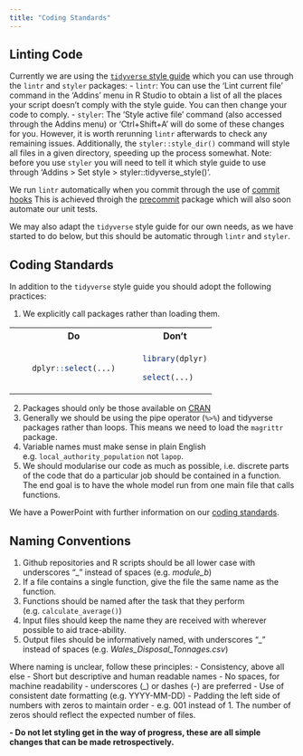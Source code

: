```yaml
---
title: "Coding Standards"
---
```


## Linting Code

Currently we are using the [`tidyverse` style guide](https://style.tidyverse.org/) which you can use through the `lintr` and `styler` packages:
    - `lintr`: You can use the 'Lint current file' command in the 'Addins' menu in R Studio to obtain a list of all the places your script doesn't comply with the style guide. You can then change your code to comply.
    - `styler`: The 'Style active file' command (also accessed through the Addins menu) or 'Ctrl+Shift+A' will do some of these changes for you. However, it is worth rerunning `lintr` afterwards to check any remaining issues. Additionally, the `styler::style_dir()` command will style all files in a given directory, speeding up the process somewhat. Note: before you use `styler` you will need to tell it which style guide to use through 'Addins > Set style > styler::tidyverse_style()'.
    
We run `lintr` automatically when you commit through the use of [commit hooks](https://www.google.com/search?q=wha+tare+commit+hooks&safe=active&sca_esv=573154237&sxsrf=AM9HkKkwVTiv4E_4QYR5aZSJRG3wVKhkJw%3A1697192837676&ei=hRspZZ_wKOO28gLsu5j4AQ&ved=0ahUKEwjfxtGB6PKBAxVjm1wKHewdBh8Q4dUDCBA&uact=5&oq=wha+tare+commit+hooks&gs_lp=Egxnd3Mtd2l6LXNlcnAiFXdoYSB0YXJlIGNvbW1pdCBob29rczIHEAAYDRiABDIIEAAYCBgeGA0yCBAAGIoFGIYDMggQABiKBRiGA0idFVDsCFjqE3ADeAGQAQKYAdEBoAHXCKoBBTQuNC4xuAEDyAEA-AEBwgIKEAAYRxjWBBiwA8ICBxAjGLACGCfCAgYQABgHGB7CAggQABgIGAcYHsICChAhGKABGMMEGAriAwQYACBBiAYBkAYI&sclient=gws-wiz-serp#fpstate=ive&vld=cid:2ebd25be,vid:d70a8PXbrb8,st:0) 
This is achieved throigh the [precommit](https://lorenzwalthert.github.io/precommit/index.html) package which will also soon automate our unit tests. 

We may also adapt the `tidyverse` style guide for our own needs, as we have started to do below, but this should be automatic through `lintr` and `styler`.

## Coding Standards

In addition to the `tidyverse` style guide you should adopt the following practices:

1. We explicitly call packages rather than loading them.

<table>
<tr>
<th> &emsp; </th>
<th> Do </th>
<th> &emsp; </th>
<th> Don't </th>
</tr>
<tr>
<td>
</td>
<td>
```r

dplyr::select(...)

```
</td>
<td>
</td>
<td>

```r

library(dplyr)

select(...)

```

</td>
</tr>
</table>

2. Packages should only be those available on [CRAN](https://cran.r-project.org/) 
3. Generally we should be using the pipe operator (`%>%`) and tidyverse packages rather than loops. This means we need to load the `magrittr` package.
4. Variable names must make sense in plain English e.g. `local_authority_population` not `lapop`.
6. We should modularise our code as much as possible, i.e. discrete parts of the code that do a particular job should be contained in a function. The end goal is to have the whole model run from one main file that calls functions.

We have a PowerPoint with further information on our [coding standards](https://defra.sharepoint.com/:p:/r/teams/Team1478/_layouts/15/Doc.aspx?sourcedoc=%7B98C3D254-86E8-44FD-BB2E-206B37F6F802%7D&file=Coding%20Standards.pptx&action=edit&mobileredirect=true).

## Naming Conventions

1. Github repositories and R scripts should be all lower case with underscores "_" instead of spaces (e.g. *module_b*)
2. If a file contains a single function, give the file the same name as the function.
3. Functions should be named after the task that they perform (e.g. `calculate_average()`)
3. Input files should keep the name they are received with wherever possible to aid trace-ability.
4. Output files should be informatively named, with underscores "_" instead of spaces (e.g. *Wales_Disposal_Tonnages.csv*)

Where naming is unclear, follow these principles:
- Consistency, above all else
- Short but descriptive and human readable names
- No spaces, for machine readability - underscores (_) or dashes (-) are preferred
- Use of consistent date formatting (e.g. YYYY-MM-DD)
- Padding the left side of numbers with zeros to maintain order - e.g. 001 instead of 1. The number of zeros should reflect the expected number of files.

**- Do not let styling get in the way of progress, these are all simple changes that can be made retrospectively. **

